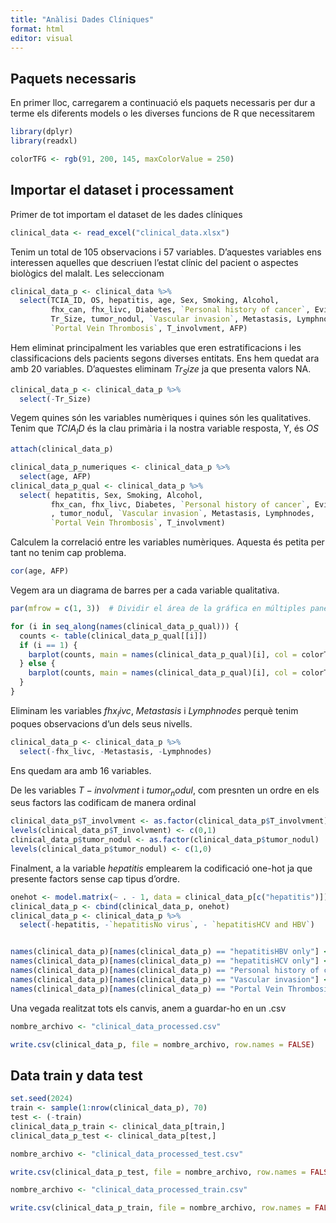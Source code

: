 ```yaml
---
title: "Anàlisi Dades Clíniques"
format: html
editor: visual
---
```


## Paquets necessaris

En primer lloc, carregarem a continuació els paquets necessaris per dur a terme els diferents models o les diverses funcions de R que necessitarem

```r
library(dplyr)
library(readxl)
```

```r
colorTFG <- rgb(91, 200, 145, maxColorValue = 250)

```

## Importar el dataset i processament

Primer de tot importam el dataset de les dades clíniques

```r
clinical_data <- read_excel("clinical_data.xlsx")
```

Tenim un total de 105 observacions i 57 variables. D'aquestes variables ens interessen aquelles que descriuen l'estat clínic del pacient o aspectes biològics del malalt. Les seleccionam

```r
clinical_data_p <- clinical_data %>% 
  select(TCIA_ID, OS, hepatitis, age, Sex, Smoking, Alcohol,
         fhx_can, fhx_livc, Diabetes, `Personal history of cancer`, Evidence_of_cirh,
         Tr_Size, tumor_nodul, `Vascular invasion`, Metastasis, Lymphnodes,
         `Portal Vein Thrombosis`, T_involvment, AFP)
```

Hem eliminat principalment les variables que eren estratificacions i les classificacions dels pacients segons diverses entitats. Ens hem quedat ara amb 20 variables. D'aquestes eliminam $Tr_Size$ ja que presenta valors NA.

```r
clinical_data_p <- clinical_data_p %>% 
  select(-Tr_Size)
```

Vegem quines són les variables numèriques i quines són les qualitatives. Tenim que $TCIA_ID$ és la clau primària i la nostra variable resposta, Y, és $OS$

```r
attach(clinical_data_p)

clinical_data_p_numeriques <- clinical_data_p %>% 
  select(age, AFP)
clinical_data_p_qual <- clinical_data_p %>% 
  select( hepatitis, Sex, Smoking, Alcohol,
         fhx_can, fhx_livc, Diabetes, `Personal history of cancer`, Evidence_of_cirh, 
         , tumor_nodul, `Vascular invasion`, Metastasis, Lymphnodes,
         `Portal Vein Thrombosis`, T_involvment)
```

Calculem la correlació entre les variables numèriques. Aquesta és petita per tant no tenim cap problema.

```r
cor(age, AFP)
```

Vegem ara un diagrama de barres per a cada variable qualitativa.

```r
par(mfrow = c(1, 3))  # Dividir el área de la gráfica en múltiples paneles

for (i in seq_along(names(clinical_data_p_qual))) {
  counts <- table(clinical_data_p_qual[[i]])
  if (i == 1) {
    barplot(counts, main = names(clinical_data_p_qual)[i], col = colorTFG, las = 2)
  } else {
    barplot(counts, main = names(clinical_data_p_qual)[i], col = colorTFG)
  }
}
```

Eliminam les variables $fhx_livc$, $Metastasis$ i $Lymphnodes$ perquè tenim poques observacions d'un dels seus nivells.

```r
clinical_data_p <- clinical_data_p %>% 
  select(-fhx_livc, -Metastasis, -Lymphnodes)
```

Ens quedam ara amb 16 variables.

De les variables $T-involvment$ i $tumor_nodul$, com presnten un ordre en els seus factors las codificam de manera ordinal

```r
clinical_data_p$T_involvment <- as.factor(clinical_data_p$T_involvment)
levels(clinical_data_p$T_involvment) <- c(0,1)
clinical_data_p$tumor_nodul <- as.factor(clinical_data_p$tumor_nodul)
levels(clinical_data_p$tumor_nodul) <- c(1,0)
```

Finalment, a la variable $hepatitis$ emplearem la codificació one-hot ja que presente factors sense cap tipus d'ordre.

```r
onehot <- model.matrix(~ . - 1, data = clinical_data_p[c("hepatitis")])
clinical_data_p <- cbind(clinical_data_p, onehot)
clinical_data_p <- clinical_data_p %>% 
  select(-hepatitis, -`hepatitisNo virus`, - `hepatitisHCV and HBV`)


names(clinical_data_p)[names(clinical_data_p) == "hepatitisHBV only"] <- "hepatitis_HBV"
names(clinical_data_p)[names(clinical_data_p) == "hepatitisHCV only"] <- "hepatitis_HCV"
names(clinical_data_p)[names(clinical_data_p) == "Personal history of cancer"] <- "Personal_history_cancer"
names(clinical_data_p)[names(clinical_data_p) == "Vascular invasion"] <- "hepatitis_HCV_HBV"
names(clinical_data_p)[names(clinical_data_p) == "Portal Vein Thrombosis"] <- "Portal_Vein_Thrombosis"
```

Una vegada realitzat tots els canvis, anem a guardar-ho en un .csv

```r
nombre_archivo <- "clinical_data_processed.csv"

write.csv(clinical_data_p, file = nombre_archivo, row.names = FALSE)
```

## Data train y data test

```r
set.seed(2024)
train <- sample(1:nrow(clinical_data_p), 70)
test <- (-train)
clinical_data_p_train <- clinical_data_p[train,]
clinical_data_p_test <- clinical_data_p[test,]
```

```r
nombre_archivo <- "clinical_data_processed_test.csv"

write.csv(clinical_data_p_test, file = nombre_archivo, row.names = FALSE)

nombre_archivo <- "clinical_data_processed_train.csv"

write.csv(clinical_data_p_train, file = nombre_archivo, row.names = FALSE)
```
